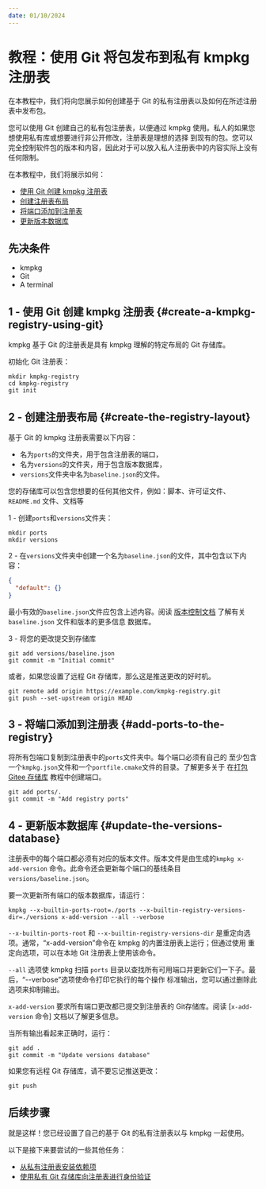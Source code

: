 ```yaml
---
date: 01/10/2024
---
```


# 教程：使用 Git 将包发布到私有 kmpkg 注册表

在本教程中，我们将向您展示如何创建基于 Git 的私有注册表以及如何在所述注册表中发布包。

您可以使用 Git 创建自己的私有包注册表，以便通过 kmpkg 使用。私人的如果您想使用私有库或想要进行非公开修改，注册表是理想的选择
到现有的包。您可以完全控制软件包的版本和内容，因此对于可以放入私人注册表中的内容实际上没有任何限制。

在本教程中，我们将展示如何：

* [使用 Git 创建 kmpkg 注册表](#create-a-kmpkg-registry-using-git)
* [创建注册表布局](#create-the-registry-layout)
* [将端口添加到注册表](#add-ports-to-the-registry)
* [更新版本数据库](#update-the-versions-database)

## 先决条件

* kmpkg
* Git
* A terminal

## 1 - 使用 Git 创建 kmpkg 注册表 {#create-a-kmpkg-registry-using-git}

kmpkg 基于 Git 的注册表是具有 kmpkg 理解的特定布局的 Git 存储库。

初始化 Git 注册表：

```Console
mkdir kmpkg-registry
cd kmpkg-registry
git init
```

## 2 - 创建注册表布局 {#create-the-registry-layout}

基于 Git 的 kmpkg 注册表需要以下内容：

* 名为`ports`的文件夹，用于包含注册表的端口，
* 名为`versions`的文件夹，用于包含版本数据库，
* `versions`文件夹中名为`baseline.json`的文件。

您的存储库可以包含您想要的任何其他文件，例如：脚本、许可证文件、`README.md`
文件、文档等

1 - 创建`ports`和`versions`文件夹：

```Console
mkdir ports
mkdir versions
```

2 - 在`versions`文件夹中创建一个名为`baseline.json`的文件，其中包含以下内容：

```json
{
  "default": {}
}
```

最小有效的`baseline.json`文件应包含上述内容。阅读 [版本控制文档](../users/versioning.mdx) 了解有关 `baseline.json` 文件和版本的更多信息
数据库。

3 - 将您的更改提交到存储库

```Console
git add versions/baseline.json
git commit -m "Initial commit"
```

或者，如果您设置了远程 Git 存储库，那么这是推送更改的好时机。

```Console
git remote add origin https://example.com/kmpkg-registry.git
git push --set-upstream origin HEAD
```

## 3 - 将端口添加到注册表 {#add-ports-to-the-registry}

将所有包端口复制到注册表中的`ports`文件夹中。每个端口必须有自己的
至少包含一个`kmpkg.json`文件和一个`portfile.cmake`文件的目录。了解更多关于
在[打包 Gitee 存储库](../examples/packaging-gitee-repos.mdx) 教程中创建端口。

```Console
git add ports/.
git commit -m "Add registry ports"
```

## 4 - 更新版本数据库 {#update-the-versions-database}

注册表中的每个端口都必须有对应的版本文件。版本文件是由生成的`kmpkg x-add-version` 命令。此命令还会更新每个端口的基线条目
`versions/baseline.json`。

要一次更新所有端口的版本数据库，请运行：

```Console
kmpkg --x-builtin-ports-root=./ports --x-builtin-registry-versions-dir=./versions x-add-version --all --verbose
```

`--x-builtin-ports-root` 和 `--x-builtin-registry-versions-dir` 是重定向选项。通常，“x-add-version”命令在 kmpkg 的内置注册表上运行；但通过使用
重定向选项，可以在本地 Git 注册表上使用该命令。

`--all` 选项使 kmpkg 扫描 `ports` 目录以查找所有可用端口并更新它们一下子。最后，“--verbose”选项使命令打印它执行的每个操作
标准输出，您可以通过删除此选项来抑制输出。

`x-add-version` 要求所有端口更改都已提交到注册表的 Git存储库。阅读 [`x-add-version` 命令] 文档以了解更多信息。

当所有输出看起来正确时，运行：

```Console
git add .
git commit -m "Update versions database"
```

如果您有远程 Git 存储库，请不要忘记推送更改：

```Console
git push
```

## 后续步骤

就是这样！您已经设置了自己的基于 Git 的私有注册表以与 kmpkg 一起使用。

以下是接下来要尝试的一些其他任务：

* [从私有注册表安装依赖项](../consume/git-registries.mdx)
* [使用私有 Git 存储库向注册表进行身份验证](../users/authentication.mdx)

